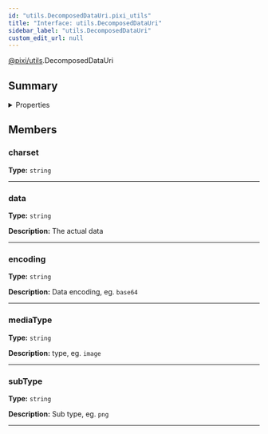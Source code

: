 ```yaml
---
id: "utils.DecomposedDataUri.pixi_utils"
title: "Interface: utils.DecomposedDataUri"
sidebar_label: "utils.DecomposedDataUri"
custom_edit_url: null
---
```



<div class="package-name">

[@pixi/utils](../modules/pixi_utils).DecomposedDataUri

</div>






        

## Summary

<details><summary>Properties</summary>
<p>

| Name      | Type                | Description                 |
| --------- | ------------------- | --------------------------- |
| charset   | <code>string</code> |                             |
| data      | <code>string</code> | The actual data             |
| encoding  | <code>string</code> | Data encoding, eg. `base64` |
| mediaType | <code>string</code> | type, eg. `image`           |
| subType   | <code>string</code> | Sub type, eg. `png`         |

</p>
</details>
    




## Members
<article>

### charset 
**Type:** <code>string</code>


</article>


---------------------------------------

<article>

### data 
**Type:** <code>string</code>

**Description:** The actual data

</article>


---------------------------------------

<article>

### encoding 
**Type:** <code>string</code>

**Description:** Data encoding, eg. `base64`

</article>


---------------------------------------

<article>

### mediaType 
**Type:** <code>string</code>

**Description:** type, eg. `image`

</article>


---------------------------------------

<article>

### subType 
**Type:** <code>string</code>

**Description:** Sub type, eg. `png`

</article>


---------------------------------------



  